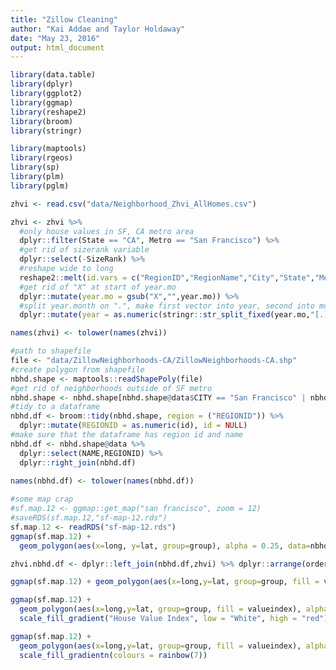 ```yaml
---
title: "Zillow Cleaning"
author: "Kai Addae and Taylor Holdaway"
date: "May 23, 2016"
output: html_document
---
```


```r
library(data.table)
library(dplyr)
library(ggplot2)
library(ggmap)
library(reshape2)
library(broom)
library(stringr)

library(maptools)
library(rgeos)
library(sp)
library(plm)
library(pglm)
```

```r
zhvi <- read.csv("data/Neighborhood_Zhvi_AllHomes.csv")
```


```r
zhvi <- zhvi %>% 
  #only house values in SF, CA metro area
  dplyr::filter(State == "CA", Metro == "San Francisco") %>%
  #get rid of sizerank variable
  dplyr::select(-SizeRank) %>%
  #reshape wide to long
  reshape2::melt(id.vars = c("RegionID","RegionName","City","State","Metro","CountyName"),variable.name = "year.mo", value.name = "valueIndex") %>%
  #get rid of "X" at start of year.mo
  dplyr::mutate(year.mo = gsub("X","",year.mo)) %>%
  #split year.month on ".", make first vector into year, second into month
  dplyr::mutate(year = as.numeric(stringr::str_split_fixed(year.mo,"[.]",n=2)[,1]), month = as.numeric(stringr::str_split_fixed(year.mo,"[.]",n=2)[,2]), year.mo = NULL)

names(zhvi) <- tolower(names(zhvi))
```


```r
#path to shapefile
file <- "data/ZillowNeighborhoods-CA/ZillowNeighborhoods-CA.shp"
#create polygon from shapefile
nbhd.shape <- maptools::readShapePoly(file)
#get rid of neighborhoods outside of SF metro
nbhd.shape <- nbhd.shape[nbhd.shape@data$CITY == "San Francisco" | nbhd.shape@data$CITY == "Hayward" | nbhd.shape@data$CITY == "Fremont" | nbhd.shape@data$CITY == "Oakland" | nbhd.shape@data$CITY == "San Mateo" | nbhd.shape@data$CITY == "Menlo Park",]
#tidy to a dataframe
nbhd.df <- broom::tidy(nbhd.shape, region = ("REGIONID")) %>%
  dplyr::mutate(REGIONID = as.numeric(id), id = NULL)
#make sure that the dataframe has region id and name
nbhd.df <- nbhd.shape@data %>%
  dplyr::select(NAME,REGIONID) %>%
  dplyr::right_join(nbhd.df)
  
names(nbhd.df) <- tolower(names(nbhd.df))
```


```r

#some map crap
#sf.map.12 <- ggmap::get_map("san francisco", zoom = 12)
#saveRDS(sf.map.12,"sf-map-12.rds")
sf.map.12 <- readRDS("sf-map-12.rds")
ggmap(sf.map.12) +
  geom_polygon(aes(x=long, y=lat, group=group), alpha = 0.25, data=nbhd.df, fill='white', color = "black")
```

```r
zhvi.nbhd.df <- dplyr::left_join(nbhd.df,zhvi) %>% dplyr::arrange(order)
```

```r
ggmap(sf.map.12) + geom_polygon(aes(x=long,y=lat, group=group, fill = valueindex), alpha = 0.9, data=filter(zhvi.nbhd.df,year==2014, month==1,city == "San Francisco"), color = "black")
```

```r
ggmap(sf.map.12) +
  geom_polygon(aes(x=long,y=lat, group=group, fill = valueindex), alpha = 0.9, data=filter(zhvi.nbhd.df,year==2014, month==1,city == "San Francisco"), color = "black") +
  scale_fill_gradient("House Value Index", low = "White", high = "red")

```

```r
ggmap(sf.map.12) +
  geom_polygon(aes(x=long,y=lat, group=group, fill = valueindex), alpha = 0.9, data=filter(zhvi.nbhd.df,year==2014, month==1,city == "San Francisco"), color = "black") +
  scale_fill_gradientn(colours = rainbow(7))

```


